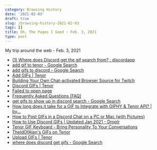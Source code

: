 ```yaml
---
category: Browsing History
date: '2021-02-03'
draft: true
slug: /browsing-history-2021-02-03
tags: []
title: Oh, The Pages I Goed ~ Feb. 3, 2021
type: post
---
```



My trip around the web - Feb. 3, 2021

- [(1) Where does Discord get the gif search from? : discordapp](https://www.reddit.com/r/discordapp/comments/exe10o/where_does_discord_get_the_gif_search_from/)
- [add gif to tenor - Google Search](https://www.google.com/search?client=safari&rls=en&q=add+gif+to+tenor&ie=UTF-8&oe=UTF-8)
- [add gifs to discord - Google Search](https://www.google.com/search?client=safari&rls=en&q=add+gifs+to+discord&ie=UTF-8&oe=UTF-8)
- [Add GIFs | Tenor](https://tenor.com/search/add-gifs)
- [Building Your Own Chat-activated Browser Source for Twitch](https://prince.dev/create-browser-source-obs)
- [Discord GIFs | Tenor](https://tenor.com/search/discord-gifs)
- [Failed to open page](http://regionseffective.com/dm8xedxigq?key=e29448b2f9be22179553ea3da9bfb362)
- [Frequently Asked Questions (FAQ)](https://tenor.com/about-faq)
- [get gifs to show up in discord search - Google Search](https://www.google.com/search?q=get+gifs+to+show+up+in+discord+search&newwindow=1&client=safari&rls=en&ei=JnwbYIyqAZC15gLQpqjQDw&start=10&sa=N&ved=2ahUKEwiM1eyYts_uAhWQmlkKHVATCvoQ8NMDegQIGhBH&biw=1280&bih=661)
- [How long does it take for a GIF to Integrate with GIPHY & Tenor API? | by...](https://medium.com/@CasieLane/how-long-does-it-take-for-a-gif-to-integrate-with-giphy-tenor-api-6dde3b980573)
- [How to Post GIFs in a Discord Chat on a PC or Mac (with Pictures)](https://www.wikihow.com/Post-GIFs-in-a-Discord-Chat-on-a-PC-or-Mac)
- [How to Use Discord GIFs | Updated Jan 2021 - Droplr](https://droplr.com/how-to/productivity-tools/how-to-use-gifs-on-discord/)
- [Tenor GIF Keyboard - Bring Personality To Your Conversations](https://tenor.com/)
- [TheIdOfAlan's GIFs on Tenor](https://tenor.com/users/theidofalan)
- [Upload GIFs | Tenor](https://tenor.com/search/upload-gifs)
- [where does discord get gifs - Google Search](https://www.google.com/search?newwindow=1&client=safari&rls=en&ei=bXkbYPzQJM2o5gKO6ILYDg&q=where+does+discord+get+gifs&oq=where+does+discord+get+gifs&gs_lcp=CgZwc3ktYWIQAzICCAAyBQgAEIYDMgUIABCGAzoECAAQRzoFCAAQkQI6CwguELEDEMcBEKMCOggIABCxAxCDAToFCAAQsQM6DgguELEDEIMBEMcBEKMCOggILhDHARCjAjoFCAAQyQM6BQguELEDOgQIABBDOgcIABCxAxAKOgYIABAWEB46CAghEBYQHRAeUII-WMJ6YKx9aAVwAngAgAGKAYgBwhOSAQQyOS4zmAEAoAEBqgEHZ3dzLXdpesgBCMABAQ&sclient=psy-ab&ved=0ahUKEwi8u-LMs8_uAhVNlFkKHQ60AOsQ4dUDCAw&uact=5)